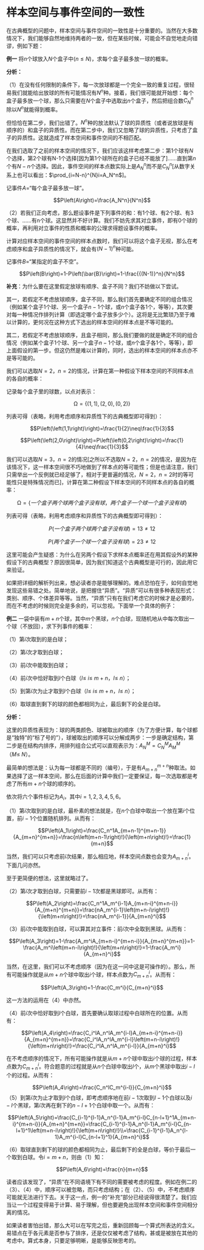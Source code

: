 # 样本空间与事件空间的一致性 {#Summary02}

在古典概型的问题中，样本空间与事件空间的一致性是十分重要的。当然在大多数情况下，我们能够自然地维持两者的一致，但在某些时候，可能会不自觉地走向错谬，例如下题：

**例一** 将$n$个球放入$N$个盒子中($n\le N$)，求每个盒子最多放一球的概率。

**分析：**

::: {.rmdnote}
（1）在没有任何限制的条件下，每一次放球都是一个完全一致的重复过程，很轻易我们就能给出放球的所有可能情况有$N^n$种。接着，我们很可能就开始想：每个盒子最多放一个球，那么只需要在$N$个盒子中选取出$n$个盒子，然后把组合数$C_N^n$除以$N^n$就能得到概率。

但恰恰在第二步，我们出错了。$N^n$种的放法默认了球的异质性（或者说放球是有顺序的）和盒子的异质性。而在第二步中，我们又忽略了球的异质性，只考虑了盒子的异质性。这就造成了样本空间和事件空间的不相匹配。

在我们选取了之前的样本空间的情况下，我们应该这样考虑第二步：第1个球有$N$个选择，第2个球有N-1个选择[因为第1个球所在的盒子已经不能放了]……直到第$n$个有$N-n$个选择。因此，事件空间的样本点数实际上是$A_N^n$而不是$C_N^n$[从数字关系上也可以看出：$\prod_{i=N-n}^{N}i=A_N^n$]。

记事件$A=$“每个盒子最多放一球”。

$$P\left(A\right)=\frac{A_N^n}{N^n}$$

（2）若我们正向考虑，那么题设事件是下列事件的和：有1个球、有2个球、有3个球、……有n个球。这显然并不好计算。我们不妨先求其对立事件，即有0个球的概率，再利用对立事件的性质和概率的公理求得题设事件的概率。

计算对应样本空间的事件空间的样本点数时，我们可以将这个盒子无视，那么在考虑顺序和盒子异质性的情况下，就会有${(N-1)}^n$种可能。

记事件$B=$“某指定的盒子不空”。

$$P\left(B\right)=1-P\left(\bar{B}\right)=1-\frac{{(N-1)}^n}{N^n}$$

:::

::: {.rmdnote}

**补充**：为什么要在这里假定放球有顺序、盒子不同？我们不妨做以下尝试。

其一，若假定不考虑放球顺序，盒子不同，那么我们首先要确定不同的组合情况（例如某个盒子1个球、另一个盒子$n-1$个球，或$n$个盒子各1个，等等），其次要对每一种情况作排列计算（即选定哪个盒子放多少个）。这将是无比繁琐乃至于难以计算的，更何况在这种方式下选出的样本空间的样本点是不等可能的。

其二，若假定不考虑放球顺序，且盒子相同，那么我们要做的就是确定不同的组合情况（例如某个盒子1个球、另一个盒子$n-1$个球，或$n$个盒子各1个，等等），即上面假设的第一步。但这仍然是难以计算的，同时，选出的样本空间的样本点亦不是等可能的。

我们可以选取$N=2$，$n=2$的情况，计算在第一种假设下样本空间的不同样本点的各自的概率：

记录每个盒子里的球数，以点对表示：

$$\mathrm{\Omega}=\{\left(1,1\right),\left(2,0\right),(0,2)\}$$

列表可得（表略，利用考虑顺序和异质性下的古典概型即可得到）：

$$P\left(\left(1,1\right)\right)=\frac{1}{2}\neq\frac{1}{3}$$

$$P\left(\left(2,0\right)\right)=P\left(\left(0,2\right)\right)=\frac{1}{4}\neq\frac{1}{3}$$

我们可以选取$N=3$，$n=2$的情况[之所以不选取$N=2$，$n=2$的情况，是因为在该情况下，这一样本空间很不巧地做到了样本点的等可能性；但是也请注意，我们只需举出一个反例就已经足够了，相对于更普遍的情况，$N=2$，$n=2$时的等可能性只是特殊情况而已]，计算在第二种假设下样本空间的不同样本点的各自的概率：

$$\mathrm{\Omega}=\{一个盒子两个球两个盒子没有球，两个盒子一个球一个盒子没有球\}$$

列表可得（表略，利用考虑顺序和异质性下的古典概型即可得到）：

$$P(一个盒子两个球两个盒子没有球)=13≠12$$

$$P(两个盒子一个球一个盒子没有球)=23≠12$$

这里可能会产生疑惑：为什么在另两个假设下求样本点概率还在用其假设外的某种假设下的古典概型？原因很简单，因为我们知道这个古典概型是可行的，因此用它来验证。

:::

如果把详细的解析列出来，想必读者亦是能够理解的。难点恐怕在于，如何自觉地发现这些易错之处。简单地说，是把握住“异质”。“异质”可以有很多种表现形式：类别、顺序、个体差异等等。当然，“异质”只有在我们考虑它的时候才是必要的，而在不考虑的时候则完全是多余的，可以忽视。下面举一个具体的例子：

**例二** 一袋中装有$m+n$个球，其中$m$个黑球，$n$个白球，现随机地从中每次取出一个球（不放回），求下列事件的概率：

（1）第$i$次取到的是白球；

（2）第$i$次才取到白球；

（3）前$i$次中能取到白球；

（4）前$i$次中恰好取到$l$个白球（$l\le\ i\le\ m+n$，$l\le\ n$）；

（5）到第$i$次为止才取到$l$个白球（$l\le\ i\le\ m+n$，$l\le\ n$）；

（6）取球直到剩下的球的颜色都相同为止，最后剩下的全是白球。

**分析：**

::: {.rmdnote}
这里的异质性表现为：球的两类颜色、球被取出的顺序（为了方便计算，每个球都是“独特”的“标了号的”），球被取出的顺序可以分解成两步：一步是确定结构，第二步是在结构内排序，用排列组合公式可以直观表示为：$A_N^M=C_N^MA_M^M$（$M\le\ N$）。

最简单的想法是：认为每一球都是不同的（编号），于是有$A_{m+n}^{m+n}$种取法。如果选择了这一样本空间，那么在后面的计算中我们一定要保证，每一次选取都是考虑了所有$m+n$个球的顺序的。

依次将六个事件标记为$A_i$，其中$i=1,2,3,4,5,6$。

（1）第$i$次取到的是白球，最朴素的想法就是，在$n$个白球中取出一个放在第$i$个位置，前$i-1$个位置随机排列。从而有：

$$P\left(A_1\right)=\frac{C_n^1A_{m+n-1}^{m+n-1}}{A_{m+n}^{m+n}}=\frac{n\left(m+n-1\right)!}{\left(m+n\right)!}=\frac{1}{m+n}$$

当然，我们可以只考虑前i次结果，那么相应地，样本空间点数也会变为$A_{m+n}^i$。下面几问亦然。

至于更简便的想法，这里就略过了。

（2）第$i$次才取到白球，只需要前$i-1$次都是黑球即可。从而有：

$$P\left(A_2\right)=\frac{C_n^1A_m^{i-1}A_{m+n-i}^{m+n-i}}{A_{m+n}^{m+n}}=\frac{nA_m^{i-1}\left(m+n-i\right)!}{\left(m+n\right)!}=\frac{nA_m^{i-1}}{A_{m+n}^i}$$

（3）前$i$次中能取到白球，可以算其对立事件：前$i$次中全取到黑球。从而有：

$$P\left(A_3\right)=1-\frac{A_m^iA_{m+n-i}^{m+n-i}}{A_{m+n}^{m+n}}=1-\frac{A_m^i\left(m+n-i\right)!}{\left(m+n\right)!}=1-\frac{A_m^i}{A_{m+n}^i}$$

当然，在这里，我们可以不考虑顺序（因为在这一问中这是可操作的）。那么，所有可能操作就是从$m+n$个球中取出$i$个球，样本点数为$C_{m+n}^i$。从而有：

$$P\left(A_3\right)=1-\frac{C_m^i}{C_{m+n}^i}$$

这一方法的运用在（4）中亦然。

（4）前$i$次中恰好取到$l$个白球，首先要确认取球过程中白球所在的位置。从而有：

$$P\left(A_4\right)=\frac{C_i^lA_n^lA_m^{i-l}A_{m+n-i}^{m+n-i}}{A_{m+n}^{m+n}}=\frac{C_i^lA_n^lA_m^{i-l}\left(m+n-i\right)!}{\left(m+n\right)!}=\frac{C_i^lA_n^lA_m^{i-l}}{A_{m+n}^i}$$

在不考虑顺序的情况下，所有可能操作就是从$m+n$个球中取出$i$个球的过程，样本点数为$C_{m+n}^i$。符合题意的过程就是从$n$个白球中取出$l$个，从$m$个黑球中取出$i-l$个的过程。从而有：

$$P\left(A_4\right)=\frac{C_n^lC_m^{i-l}}{C_{m+n}^i}$$
（5）到第$i$次为止才取到$l$个白球，即考虑顺序地在前$i-1$次取到$l-1$个白球以及$i-l$个黑球，第$i$次再在剩下的$n-l+1$个白球中取一个。从而有：

$$P\left(A_5\right)=\frac{C_{i-1}^{l-1}A_n^{l-1}A_m^{i-l}C_{n-l+1}^1A_{m+n-i}^{m+n-i}}{A_{m+n}^{m+n}}=\frac{C_{i-1}^{l-1}A_n^{l-1}A_m^{i-l}C_{n-l+1}^1\left(m+n-i\right)!}{\left(m+n\right)!}\\=\frac{C_{i-1}^{l-1}A_n^{l-1}A_m^{i-l}C_{n-l+1}^1}{A_{m+n}^i}$$

（6）取球直到剩下的球的颜色都相同为止，最后剩下的全是白球，等价于最后一个取到白球。令$i=m+n$，则由（1）知：

$$P\left(A_6\right)=\frac{n}{m+n}$$
:::

读者应该发现了，“异质”在不同语境下有不同的需要被考虑的程度。例如在例二的（3）、（4）中，顺序可以被忽略，而只考虑结构；在（2）、（5）中，不考虑顺序可能就无法进行下去。关于这一点，例一的“补充”部分已经说得很清楚了。我们应当让一个过程变得易于计算、易于理解，但也要避免出现样本空间和事件空间相分离的情况。

如果读者害怕出错，那么大可以在写完之后，重新回顾每一个算式所表达的含义。易错点在于各元素是否参与了排序，还是仅仅被考虑了结构，甚或是被放在其他的考虑中。算式本身，只要足够明晰，是能够反映思考的。

